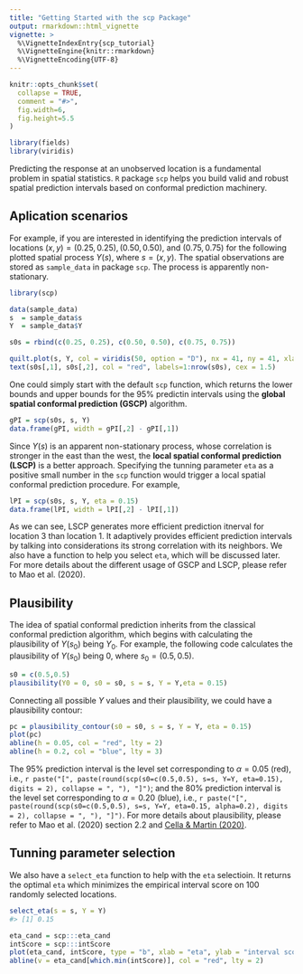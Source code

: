 ```yaml
---
title: "Getting Started with the scp Package"
output: rmarkdown::html_vignette
vignette: >
  %\VignetteIndexEntry{scp_tutorial}
  %\VignetteEngine{knitr::rmarkdown}
  %\VignetteEncoding{UTF-8}
---
```


```r
knitr::opts_chunk$set(
  collapse = TRUE,
  comment = "#>",
  fig.width=6, 
  fig.height=5.5
)
```

```r
library(fields)
library(viridis)
```

Predicting the response at an unobserved location is a fundamental problem in spatial statistics. `R` package `scp` helps you build valid and robust spatial prediction intervals based on conformal prediction machinery. 

## Aplication scenarios

For example, if you are interested in identifying the prediction intervals of locations $(x,y) = (0.25, 0.25), (0.50, 0.50)$, and $(0.75, 0.75)$ for the following plotted spatial process $Y(s)$, where $s = (x,y)$. The spatial observations are stored as `sample_data` in package `scp`. The process is apparently non-stationary. 


```r
library(scp)

data(sample_data)
s  = sample_data$s
Y  = sample_data$Y

s0s = rbind(c(0.25, 0.25), c(0.50, 0.50), c(0.75, 0.75))
```

```r
quilt.plot(s, Y, col = viridis(50, option = "D"), nx = 41, ny = 41, xlab = "x", ylab = "y")
text(s0s[,1], s0s[,2], col = "red", labels=1:nrow(s0s), cex = 1.5)
```

One could simply start with the default `scp` function, which returns the lower bounds and upper bounds for the 95% predictin intervals using the **global spatial conformal prediction (GSCP)** algorithm.

```r
gPI = scp(s0s, s, Y)
data.frame(gPI, width = gPI[,2] - gPI[,1])
```

Since $Y(s)$ is an apparent non-stationary process, whose correlation is stronger in the east than the west, the **local spatial conformal prediction (LSCP)** is a better approach. Specifying the tunning parameter `eta` as a positive small number in the `scp` function would trigger a local spatial conformal prediction procedure. For example, 

```r
lPI = scp(s0s, s, Y, eta = 0.15)
data.frame(lPI, width = lPI[,2] - lPI[,1])
```
As we can see, LSCP generates more efficient prediction itnerval for location 3 than location 1. It adaptively provides efficient prediction intervals by talking into considerations its strong correlation with its neighbors. We also have a function to help you select `eta`, which will be discussed later. For more details about the different usage of GSCP and LSCP, please refer to Mao et al. (2020).

<!-- The true value for the locations are -->
<!-- ```{r true value, echo = FALSE} -->
<!-- for(i in 1:nrow(s0)){ -->
<!--   idx = which(s[,1] == s0[i,1] & s[,2] == s0[i,2]) -->
<!--   print(Y[idx]) -->
<!-- } -->
<!-- ``` -->

<!-- ```{r krige result} -->
<!-- krige_result = apply(s0, 1, FUN = krige_pred, s = s, Y = Y, return_sd = TRUE) -->
<!-- do.call(rbind, lapply(krige_result, FUN = function(x) x$yhat + qnorm(1-alpha/2)*c(-1,1)*x$sd)) -->
<!-- ``` -->

## Plausibility

The idea of spatial conformal prediction inherits from the classical conformal prediction algorithm, which begins with calculating the plausibility of $Y(s_{0})$ being $Y_0$. For example, the following code calculates the plausibility of $Y(s_{0})$ being 0, where $s_{0} = (0.5, 0.5)$. 

```r
s0 = c(0.5,0.5)
plausibility(Y0 = 0, s0 = s0, s = s, Y = Y,eta = 0.15)
```

Connecting all possible $Y$ values and their plausibility, we could have a plausibility contour:
```r
pc = plausibility_contour(s0 = s0, s = s, Y = Y, eta = 0.15)
plot(pc)
abline(h = 0.05, col = "red", lty = 2)
abline(h = 0.2, col = "blue", lty = 3)
```

The 95% prediction interval is the level set corresponding to $\alpha = 0.05$ (red), i.e., `r paste("[", paste(round(scp(s0=c(0.5,0.5), s=s, Y=Y, eta=0.15), digits = 2), collapse = ", "), "]")`; and the 80% prediction interval is the level set corresponding to $\alpha = 0.20$ (blue), i.e., `r paste("[", paste(round(scp(s0=c(0.5,0.5), s=s, Y=Y, eta=0.15, alpha=0.2), digits = 2), collapse = ", "), "]")`. For more details about plausibility, please refer to Mao et al. (2020) section 2.2 and [Cella & Martin (2020)](https://arxiv.org/abs/2001.09225). 

## Tunning parameter selection

We also have a `select_eta` function to help with the `eta` selectioin. It returns the optimal `eta` which minimizes the empirical interval score on 100 randomly selected locations. 

```r
select_eta(s = s, Y = Y)
#> [1] 0.15
```

```r
eta_cand = scp:::eta_cand
intScore = scp:::intScore
plot(eta_cand, intScore, type = "b", xlab = "eta", ylab = "interval score")
abline(v = eta_cand[which.min(intScore)], col = "red", lty = 2)
```
